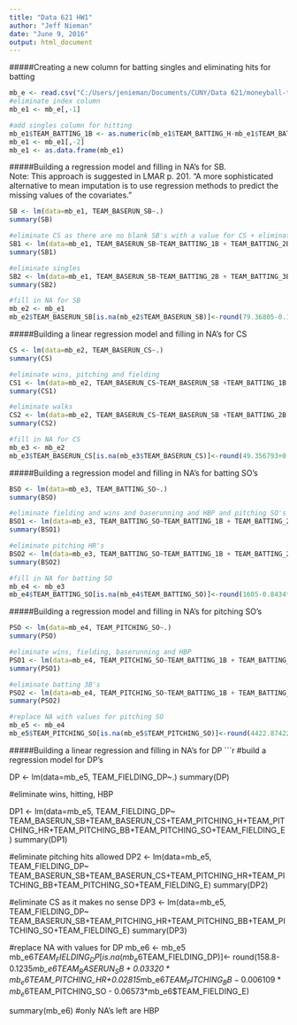 ---
title: "Data 621 HW1"
author: "Jeff Nieman"
date: "June 9, 2016"
output: html_document
---
#####Creating a new column for batting singles and eliminating hits for batting
```{r}
mb_e <- read.csv("C:/Users/jenieman/Documents/CUNY/Data 621/moneyball-training-data.csv")  
#eliminate index column
mb_e1 <- mb_e[,-1]

#add singles column for hitting
mb_e1$TEAM_BATTING_1B <- as.numeric(mb_e1$TEAM_BATTING_H-mb_e1$TEAM_BATTING_2B-mb_e1$TEAM_BATTING_3B-mb_e1$TEAM_BATTING_HR)
mb_e1 <- mb_e1[,-2]
mb_e1 <- as.data.frame(mb_e1)
```

#####Building a regression model and filling in NA's for SB.  
Note:  This approach is suggested in LMAR p. 201.  "A more sophisticated alternative to mean imputation is to use regression methods to predict the missing values of the covariates."
```{r}
SB <- lm(data=mb_e1, TEAM_BASERUN_SB~.)
summary(SB)

#eliminate CS as there are no blank SB's with a value for CS + eliminate pitching, wins and fielding variables
SB1 <- lm(data=mb_e1, TEAM_BASERUN_SB~TEAM_BATTING_1B + TEAM_BATTING_2B + TEAM_BATTING_3B + TEAM_BATTING_HR + TEAM_BATTING_BB)
summary(SB1)

#eliminate singles
SB2 <- lm(data=mb_e1, TEAM_BASERUN_SB~TEAM_BATTING_2B + TEAM_BATTING_3B + TEAM_BATTING_HR + TEAM_BATTING_BB)
summary(SB2)

#fill in NA for SB
mb_e2 <- mb_e1
mb_e2$TEAM_BASERUN_SB[is.na(mb_e2$TEAM_BASERUN_SB)]<-round(79.36805-0.19419*mb_e2$TEAM_BATTING_2B+1.41686*mb_e2$TEAM_BATTING_3B-0.24513*mb_e2$TEAM_BATTING_HR+0.08060*mb_e2$TEAM_BATTING_BB)
```

#####Building a linear regression model and filling in NA's for CS
```{r}
CS <- lm(data=mb_e2, TEAM_BASERUN_CS~.)
summary(CS)

#eliminate wins, pitching and fielding 
CS1 <- lm(data=mb_e2, TEAM_BASERUN_CS~TEAM_BASERUN_SB +TEAM_BATTING_1B +TEAM_BATTING_2B + TEAM_BATTING_3B +TEAM_BATTING_BB + TEAM_BATTING_HR)
summary(CS1)

#eliminate walks
CS2 <- lm(data=mb_e2, TEAM_BASERUN_CS~TEAM_BASERUN_SB +TEAM_BATTING_2B + TEAM_BATTING_3B +TEAM_BATTING_1B + TEAM_BATTING_HR)
summary(CS2)

#fill in NA for CS
mb_e3 <- mb_e2
mb_e3$TEAM_BASERUN_CS[is.na(mb_e3$TEAM_BASERUN_CS)]<-round(49.356793+0.322543*mb_e3$TEAM_BASERUN_SB-0.044486*mb_e3$TEAM_BATTING_2B+0.281124*mb_e3$TEAM_BATTING_3B-0.10797*mb_e3$TEAM_BATTING_HR-0.014034*mb_e3$TEAM_BATTING_1B)

```

#####Building a regression model and filling in NA's for batting SO's
```{r}
BSO <- lm(data=mb_e3, TEAM_BATTING_SO~.)
summary(BSO)

#eliminate fielding and wins and baserunning and HBP and pitching SO's as it contains similar blanks
BSO1 <- lm(data=mb_e3, TEAM_BATTING_SO~TEAM_BATTING_1B + TEAM_BATTING_2B + TEAM_BATTING_3B + TEAM_BATTING_HR + TEAM_BATTING_BB + TEAM_PITCHING_H + TEAM_PITCHING_BB + TEAM_PITCHING_HR)
summary(BSO1)

#eliminate pitching HR's
BSO2 <- lm(data=mb_e3, TEAM_BATTING_SO~TEAM_BATTING_1B + TEAM_BATTING_2B + TEAM_BATTING_3B + TEAM_BATTING_BB + TEAM_PITCHING_H  + TEAM_PITCHING_BB + TEAM_BATTING_HR)
summary(BSO2)

#fill in NA for batting SO
mb_e4 <- mb_e3
mb_e4$TEAM_BATTING_SO[is.na(mb_e4$TEAM_BATTING_SO)]<-round(1605-0.8434*mb_e4$TEAM_BATTING_1B+0.2832*mb_e4$TEAM_BATTING_2B-1.348*mb_e4$TEAM_BATTING_3B-0.3493*mb_e4$TEAM_BATTING_BB-0.02903*mb_e4$TEAM_PITCHING_H+0.1657*mb_e4$TEAM_PITCHING_BB+1.703*mb_e$TEAM_BATTING_HR)

```

#####Building a regression model and filling in NA's for pitching SO's
```{r}
PSO <- lm(data=mb_e4, TEAM_PITCHING_SO~.)
summary(PSO)

#eliminate wins, fielding, baserunning and HBP
PSO1 <- lm(data=mb_e4, TEAM_PITCHING_SO~TEAM_BATTING_1B + TEAM_BATTING_2B + TEAM_BATTING_3B + TEAM_BATTING_HR + TEAM_BATTING_BB + TEAM_PITCHING_H + TEAM_BATTING_SO + TEAM_PITCHING_BB + TEAM_PITCHING_HR)
summary(PSO1)

#eliminate batting 3B's
PSO2 <- lm(data=mb_e4, TEAM_PITCHING_SO~TEAM_BATTING_1B + TEAM_BATTING_2B + TEAM_BATTING_HR + TEAM_BATTING_BB + TEAM_PITCHING_H + TEAM_BATTING_SO + TEAM_PITCHING_BB + TEAM_PITCHING_HR)
summary(PSO2)

#replace NA with values for pitching SO
mb_e5 <- mb_e4
mb_e5$TEAM_PITCHING_SO[is.na(mb_e5$TEAM_PITCHING_SO)]<-round(4422.87422-0.46455*mb_e5$TEAM_BATTING_1B + 0.72823*mb_e5$TEAM_BATTING_2B +8.06941*mb_e5$TEAM_BATTING_HR -3.45005*mb_e5$TEAM_BATTING_BB-0.01815*mb_e5$TEAM_PITCHING_H+1.20501*mb_e5$TEAM_BATTING_SO+3.03598*mb_e5$TEAM_PITCHING_BB-8.40807*mb_e$TEAM_PITCHING_HR)

```

#####Building a linear regression and filling in NA's for DP
```{r}


#build a regression model for DP's

DP <- lm(data=mb_e5, TEAM_FIELDING_DP~.)
summary(DP)

#eliminate wins, hitting, HBP

DP1 <- lm(data=mb_e5, TEAM_FIELDING_DP~ TEAM_BASERUN_SB+TEAM_BASERUN_CS+TEAM_PITCHING_H+TEAM_PITCHING_HR+TEAM_PITCHING_BB+TEAM_PITCHING_SO+TEAM_FIELDING_E)
summary(DP1)

#eliminate pitching hits allowed
DP2 <- lm(data=mb_e5, TEAM_FIELDING_DP~ TEAM_BASERUN_SB+TEAM_BASERUN_CS+TEAM_PITCHING_HR+TEAM_PITCHING_BB+TEAM_PITCHING_SO+TEAM_FIELDING_E)
summary(DP2)

#eliminate CS as it makes no sense
DP3 <- lm(data=mb_e5, TEAM_FIELDING_DP~ TEAM_BASERUN_SB+TEAM_PITCHING_HR+TEAM_PITCHING_BB+TEAM_PITCHING_SO+TEAM_FIELDING_E)
summary(DP3)

#replace NA with values for DP
mb_e6 <- mb_e5
mb_e6$TEAM_FIELDING_DP[is.na(mb_e6$TEAM_FIELDING_DP)]<- round(158.8-0.1235*mb_e6$TEAM_BASERUN_SB +0.03320*mb_e6$TEAM_PITCHING_HR+0.02815*mb_e6$TEAM_PITCHING_BB - 0.006109*mb_e6$TEAM_PITCHING_SO - 0.06573*mb_e6$TEAM_FIELDING_E)

summary(mb_e6)
#only NA's left are HBP



